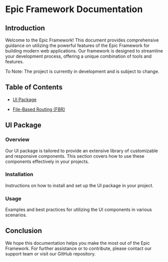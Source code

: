 # Epic Framework Documentation

## Introduction

Welcome to the Epic Framework! This document provides comprehensive guidance on utilizing the powerful features of the Epic Framework for building modern web applications. Our framework is designed to streamline your development process, offering a unique combination of tools and features.

To Note: The project is currently in development and is subject to change.

## Table of Contents 

- [UI Package](UI/components)

- [File-Based Routing (FBR)](routing)

## UI Package

### Overview

Our UI package is tailored to provide an extensive library of customizable and responsive components. This section covers how to use these components effectively in your projects.

### Installation

Instructions on how to install and set up the UI package in your project.

### Usage

Examples and best practices for utilizing the UI components in various scenarios.

## Conclusion

We hope this documentation helps you make the most out of the Epic Framework. For further assistance or to contribute, please contact our support team or visit our GitHub repository.

